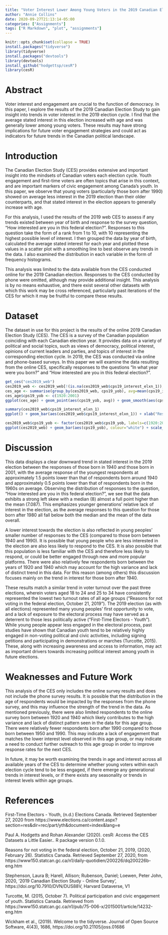```yaml
---
title: "Voter Interest Lower Among Young Voters in the 2019 Canadian Election"
author: "Annie Collins"
date: 2020-09-27T21:13:14-05:00
categories: ["Assignments"]
tags: ["R Markdown", "plot", "assignments"]
---
```


```r
knitr::opts_chunk$set(collapse = TRUE)
install.packages("tidyverse")
library(tidyverse)
install.packages("devtools")
library(devtools)
install_github("hodgettsp/cesR")
library(cesR)
```

# Abstract
Voter interest and engagement are crucial to the function of democracy. In this paper, I explore the results of the 2019 Canadian Election Study to gain insight into trends in voter interest in the 2019 election cycle. I find that the average stated interest in this election increased with age and was generally lower among young voters. These results may have strong implications for future voter engagement strategies and could act as indicators for future trends in the Canadian political landscape.

# Introduction
The Canadian Election Study (CES) provides extensive and important insight into the mindsets of Canadian voters each election cycle. Youth engagement and first-time voters are often topics that arise in this context, and are important markers of civic engagement among Canada's youth. In this paper, we observe that young voters (particularly those born after 1990) showed on average less interest in the 2019 election than their older counterparts, and that stated interest in the election appears to generally increase with age.

For this analysis, I used the results of the 2019 web CES to assess if any trends existed between year of birth and response to the survey question, "How interested are you in this federal election?". Responses to this question take the form of a rank from 1 to 10, with 10 representing the highest possible level of interest. I then grouped the data by year of birth, calculated the average stated interest for each year and plotted these values in a scatter plot with a smoothing line to best observe any trends in the data. I also examined the distribution in each variable in the form of frequency histograms.

This analysis was limited to the data available from the CES conducted online for the 2019 Canadian election. Responses to the CES conducted by phone were omitted, although may provide additional insight. This analysis is by no means exhaustive, and there exist several other datasets with which this work may be cross referenced, particularly past iterations of the CES for which it may be fruitful to compare these results.

# Dataset
The dataset in use for this project is the results of the online 2019 Canadian Election Study (CES). The CES is a survey of the Canadian population coinciding with each Canadian election year. It provides data on a variety of political and social topics, such as views of democracy, political interest, opinions of current leaders and parties, and topics of interest in the corresponding election cycle. In 2019, the CES was conducted via online and phone-based surveys. In this paper we will examine the data resulting from the online CES, specifically responses to the questions "In what year were you born?" and "How interested are you in this federal election?".

```r
get_ces("ces2019_web")
ces2019_web <- ces2019_web[!(is.na(ces2019_web$cps19_interest_elxn_1)),]
ces_age <- summarise(group_by(ces2019_web, cps19_yob), avg=mean(cps19_interest_elxn_1))
ces_age$cps19_yob <- c(1920:2001)
ggplot(ces_age) + geom_point(aes(cps19_yob, avg)) + geom_smooth(aes(cps19_yob, avg)) + xlab("Year of Birth") + ylab("Average Response") + ggtitle("Average Response to \"How interested are you in this federal election?\", CES 2019")
```

``` r
summary(ces2019_web$cps19_interest_elxn_1)
ggplot() + geom_bar(aes(ces2019_web$cps19_interest_elxn_1)) + xlab("Response") + ylab("Frequency") + ggtitle("Responses to \"How interested are you in this federal election?\", CES 2019")
```

``` r
ces2019_web$cps19_yob <- factor(ces2019_web$cps19_yob, labels=c(1920:2001))
ggplot(ces2019_web) + geom_bar(aes(cps19_yob), colour="white") + scale_x_discrete(breaks=c(1920, 1940, 1960, 1980, 2000), labels=c(1920, 1940, 1960, 1980, 2000)) + ggtitle("Year of Birth, CES 2019") + ylab("Frequency") + xlab("Year of Birth")
```

# Discussion
This data displays a clear downward trend in stated interest in the 2019 election between the responses of those born in 1940 and those born in 2001, with the average response of the youngest respondents at approximately 1.5 points lower than that of respondents born around 1940 and approximately 0.5 points lower than that of respondents born in the 1960s on average. Observing the distribution of responses to the question, "How interested are you in this federal election?", we see that the data exhibits a strong left skew with a median (8) almost a full point higher than the mean (7.087). This emphasizes younger generations' relative lack of interest in the election, as the average responses to this question for those born after 1980 all fall below both the median and the mean of the data overall.

A lower interest towards the election is also reflected in young peoples' smaller number of responses to the CES (compared to those born between 1940 and 1990). It is possible that young people who are less interested in the election are also less likely to respond to the CES. It is also possible that this population is less familiar with the CES and therefore less likely to respond, or could be better engaged through new and more popular platforms. There were also relatively few respondents born between the years of 1920 and 1940 which may account for the high variance and lack of distinct trend in this data. For this reason (among others) this discussion focuses mainly on the trend in interest for those born after 1940.

These results match a similar trend in voter turnout over the past three elections, wherein voters aged 18 to 24 and 25 to 34 have consistently represented the lowest two turnout rates of all age groups ("Reasons for not voting in the federal election, October 21, 2019"). The 2019 election (as with all elections) represented many young peoples' first opportunity to vote, and a lack of exposure to the electoral process may have served as a deterrent to those less politically active ("First-Time Electors - Youth"). While young people appear less engaged in the electoral process, past studies have shown that Canadian youth tend to be relatively highly engaged in non-voting political and civic activities, including signing petitions and participating in demonstrations or marches (Turcotte, 2015). These, along with increasing awareness and access to information, may act as important drivers towards increasing political interest among youth in future elections.

# Weaknesses and Future Work
This analysis of the CES only includes the online survey results and does not include the phone survey results. It is possible that the distribution in the age of respondents would be impacted by the responses from the phone survey, and this may influence the strength of the trend in the data. As mentioned previously, there were also limited respondents to the online survey born between 1920 and 1940 which likely contributes to the high variance and lack of distinct pattern seen in the data for this age group. There were relatively fewer respondents born after 1990 compared to those born between 1950 and 1990. This may indicate a lack of engagement that matches the lower interest level observed in this age group, or may indicate a need to conduct further outreach to this age group in order to improve response rates for the next CES.

In future, it may be worth examining the trends in age and interest across all available years of the CES to determine whether young voters within each election cycle tend to be less engaged, if there emerge any generational trends in interest levels, or if there exists any seasonality or trends in interest levels within age groups.

# References
First-Time Electors - Youth, (n.d.) Elections Canada. Retrieved September 27, 2020 from https://www.elections.ca/content.aspx?section=res&dir=rec/part/yth&document=index&lang=e

Paul A. Hodgetts and Rohan Alexander (2020). cesR: Access the CES Datasets a Little Easier.. R package version 0.1.0.

Reasons for not voting in the federal election, October 21, 2019, (2020, February 26). Statistics Canada. Retrieved September 27, 2020, from https://www150.statcan.gc.ca/n1/daily-quotidien/200226/dq200226b-eng.htm

Stephenson, Laura B; Harell, Allison; Rubenson, Daniel; Loewen, Peter John, 2020, '2019 Canadian Election Study - Online Survey', https://doi.org/10.7910/DVN/DUS88V, Harvard Dataverse, V1

Turcotte, M. (2015, October 7). Political participation and civic engagement of youth. Statistics Canada. Retrieved from https://www150.statcan.gc.ca/n1/pub/75-006-x/2015001/article/14232-eng.htm

Wickham et al., (2019). Welcome to the tidyverse. Journal of Open Source Software, 4(43), 1686,
https://doi.org/10.21105/joss.01686
